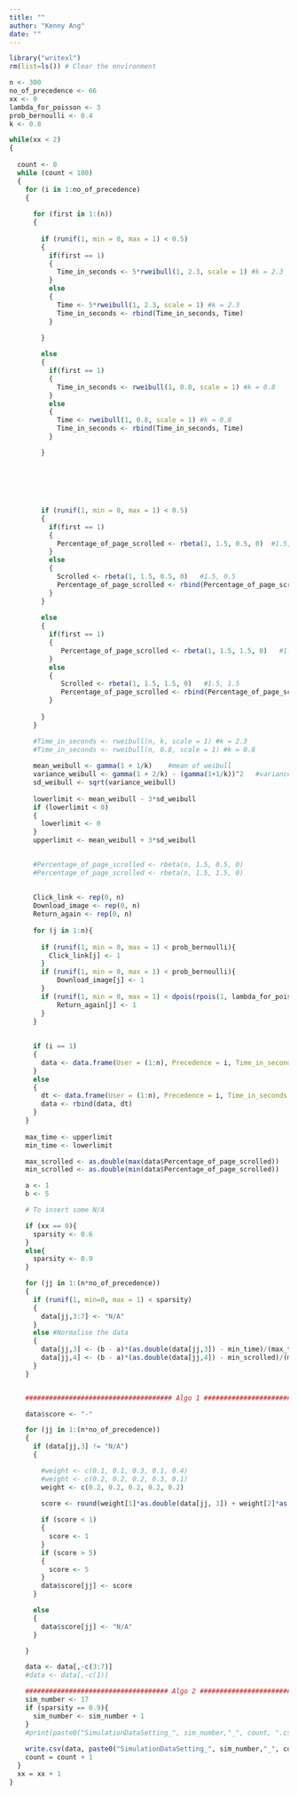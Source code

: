 ```yaml
---
title: ""
author: "Kenny Ang"
date: ""
---
```

```r
library("writexl")
rm(list=ls()) # Clear the environment

n <- 300
no_of_precedence <- 66
xx <- 0
lambda_for_poisson <- 3
prob_bernoulli <- 0.4
k <- 0.8

while(xx < 2)
{
  
  count <- 0
  while (count < 100)
  {
    for (i in 1:no_of_precedence)
    {
      
      for (first in 1:(n))
      {
        
        if (runif(1, min = 0, max = 1) < 0.5)
        {
          if(first == 1)
          {
            Time_in_seconds <- 5*rweibull(1, 2.3, scale = 1) #k = 2.3
          }
          else
          {
            Time <- 5*rweibull(1, 2.3, scale = 1) #k = 2.3
            Time_in_seconds <- rbind(Time_in_seconds, Time)
          }

        }
        
        else 
        {
          if(first == 1)
          {
            Time_in_seconds <- rweibull(1, 0.8, scale = 1) #k = 0.8
          }
          else
          {
            Time <- rweibull(1, 0.8, scale = 1) #k = 0.8
            Time_in_seconds <- rbind(Time_in_seconds, Time)
          }

        }
        
        
        
        
        
        
        if (runif(1, min = 0, max = 1) < 0.5)
        {
          if(first == 1)
          {
            Percentage_of_page_scrolled <- rbeta(1, 1.5, 0.5, 0)  #1.5, 0.5
          }
          else
          {
            Scrolled <- rbeta(1, 1.5, 0.5, 0)   #1.5, 0.5
            Percentage_of_page_scrolled <- rbind(Percentage_of_page_scrolled, Scrolled)
          }
        }
        
        else 
        {
          if(first == 1)
          {
             Percentage_of_page_scrolled <- rbeta(1, 1.5, 1.5, 0)   #1.5, 1.5
          }
          else
          {
             Scrolled <- rbeta(1, 1.5, 1.5, 0)   #1.5, 1.5
             Percentage_of_page_scrolled <- rbind(Percentage_of_page_scrolled, Scrolled)
          }
         
        }
      }

      #Time_in_seconds <- rweibull(n, k, scale = 1) #k = 2.3
      #Time_in_seconds <- rweibull(n, 0.8, scale = 1) #k = 0.8
      
      mean_weibull <- gamma(1 + 1/k)    #mean of weibull
      variance_weibull <- gamma(1 + 2/k) - (gamma(1+1/k))^2   #variance of weibull
      sd_weibull <- sqrt(variance_weibull)
      
      lowerlimit <- mean_weibull - 3*sd_weibull
      if (lowerlimit < 0)
      {
        lowerlimit <- 0
      }
      upperlimit <- mean_weibull + 3*sd_weibull

      
      #Percentage_of_page_scrolled <- rbeta(n, 1.5, 0.5, 0)
      #Percentage_of_page_scrolled <- rbeta(n, 1.5, 1.5, 0)
      
      
      Click_link <- rep(0, n)
      Download_image <- rep(0, n)
      Return_again <- rep(0, n)
      
      for (j in 1:n){
        
        if (runif(1, min = 0, max = 1) < prob_bernoulli){
          Click_link[j] <- 1
        }
        if (runif(1, min = 0, max = 1) < prob_bernoulli){
            Download_image[j] <- 1
        }
        if (runif(1, min = 0, max = 1) < dpois(rpois(1, lambda_for_poisson), lambda = lambda_for_poisson)){
            Return_again[j] <- 1
        }
      }
    
      
      if (i == 1)
      {
        data <- data.frame(User = (1:n), Precedence = i, Time_in_seconds = Time_in_seconds, Percentage_of_page_scrolled = Percentage_of_page_scrolled, Click_link = Click_link, Download_image = Download_image, Return_again = Return_again)
      }
      else
      {
        dt <- data.frame(User = (1:n), Precedence = i, Time_in_seconds = Time_in_seconds, Percentage_of_page_scrolled = Percentage_of_page_scrolled, Click_link = Click_link, Download_image = Download_image, Return_again = Return_again)
        data <- rbind(data, dt)
      }
    }
    
    max_time <- upperlimit
    min_time <- lowerlimit

    max_scrolled <- as.double(max(data$Percentage_of_page_scrolled))
    min_scrolled <- as.double(min(data$Percentage_of_page_scrolled))

    a <- 1
    b <- 5

    # To insert some N/A

    if (xx == 0){
      sparsity <- 0.6
    }
    else{
      sparsity <- 0.9
    }

    for (jj in 1:(n*no_of_precedence))
    {
      if (runif(1, min=0, max = 1) < sparsity)
      {
        data[jj,3:7] <- "N/A"
      }
      else #Normalise the data
      {
        data[jj,3] <- (b - a)*(as.double(data[jj,3]) - min_time)/(max_time - min_time) + a
        data[jj,4] <- (b - a)*(as.double(data[jj,4]) - min_scrolled)/(max_scrolled - min_scrolled) + a
      }
    }


    ##################################### Algo 1 ############################################

    data$score <- "-"

    for (jj in 1:(n*no_of_precedence))
    {
      if (data[jj,3] != "N/A")
      {

        #weight <- c(0.1, 0.1, 0.3, 0.1, 0.4)
        #weight <- c(0.2, 0.2, 0.2, 0.3, 0.1)
        weight <- c(0.2, 0.2, 0.2, 0.2, 0.2)

        score <- round(weight[1]*as.double(data[jj, 3]) + weight[2]*as.double(data[jj, 4]) + weight[3]*5*as.double(data[jj, 5]) + weight[4]*5*as.double(data[jj, 6])+ weight[5]*5*as.double(data[jj, 7]) + rnorm(1, mean = 0, sd = 1))
        
        if (score < 1)
        {
          score <- 1
        }
        if (score > 5)
        {
          score <- 5
        }
        data$score[jj] <- score
      }

      else
      {
        data$score[jj] <- "N/A"
      }

    }

    data <- data[,-c(3:7)]
    #data <- data[,-c(1)]

    #################################### Algo 2 ############################################
    sim_number <- 17
    if (sparsity == 0.9){
      sim_number <- sim_number + 1
    }
    #print(paste0("SimulationDataSetting_", sim_number,"_", count, ".csv"))
    
    write.csv(data, paste0("SimulationDataSetting_", sim_number,"_", count, ".csv"))
    count = count + 1
  }
  xx = xx + 1
}
```
